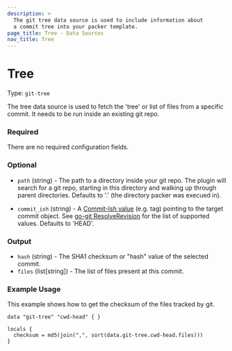 ```yaml
---
description: >
  The git tree data source is used to include information about
  a commit tree into your packer template.
page_title: Tree - Data Sources
nav_title: Tree
---
```


# Tree

Type: `git-tree`

The tree data source is used to fetch the 'tree' or list of files
from a specific commit. It needs to be run inside an existing git
repo.


### Required

There are no required configuration fields.


### Optional

- `path` (string) - The path to a directory inside your git repo. The
plugin will search for a git repo, starting in this directory and walking
up through parent directories. Defaults to '.' (the directory packer
was execued in).

- `commit_ish` (string) - A [Commit-Ish value](https://git-scm.com/docs/gitglossary#Documentation/gitglossary.txt-aiddefcommit-ishacommit-ishalsocommittish)
(e.g. tag) pointing to the target commit object.
See [go-git ResolveRevision](https://pkg.go.dev/github.com/go-git/go-git/v5#Repository.ResolveRevision)
for the list of supported values. Defaults to 'HEAD'.


### Output

- `hash` (string) - The SHA1 checksum or "hash" value of the selected commit.
- `files` (list[string]) - The list of files present at this commit.

### Example Usage

This example shows how to get the checksum of the files tracked by git. 

```hcl
data "git-tree" "cwd-head" { }

locals {
  checksum = md5(join(",", sort(data.git-tree.cwd-head.files)))
}
```

